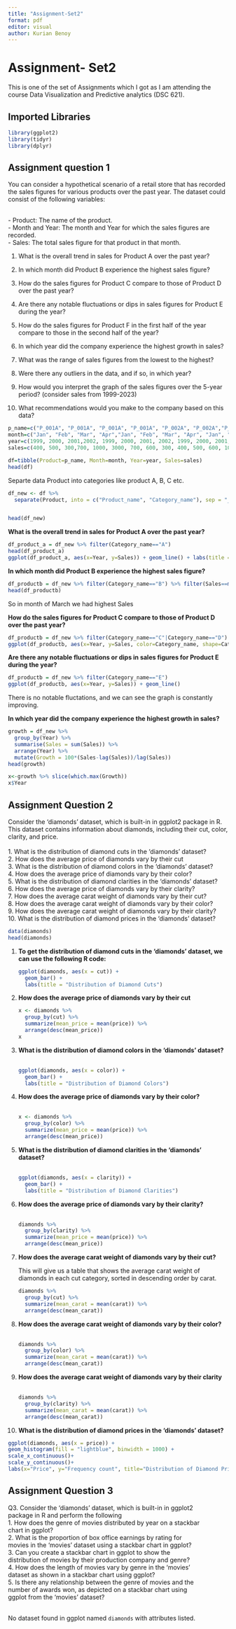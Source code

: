 ---
title: "Assignment-Set2"
format: pdf
editor: visual
author: Kurian Benoy
---

# Assignment- Set2

This is one of the set of Assignments which I got as I am attending the course Data Visualization and Predictive analytics
(DSC 621).

## Imported Libraries

```{r}
library(ggplot2)
library(tidyr)
library(dplyr)
```

## Assignment question 1

You can consider a hypothetical scenario of a retail store that has recorded the sales figures for various products over the past year. The dataset could consist of the following variables:

\
- Product: The name of the product.\
- Month and Year: The month and Year for which the sales figures are recorded.\
- Sales: The total sales figure for that product in that month.

1.  What is the overall trend in sales for Product A over the past year?

2.  In which month did Product B experience the highest sales figure?

3.  How do the sales figures for Product C compare to those of Product D over the past year?

4.  Are there any notable fluctuations or dips in sales figures for Product E during the year?

5.  How do the sales figures for Product F in the first half of the year compare to those in the second half of the year?

6.  In which year did the company experience the highest growth in sales?

7.  What was the range of sales figures from the lowest to the highest?

8.  Were there any outliers in the data, and if so, in which year?

9.  How would you interpret the graph of the sales figures over the 5-year period? (consider sales from 1999-2023)

10. What recommendations would you make to the company based on this data?

```{r}
p_name=c("P_001A", "P_001A", "P_001A", "P_001A", "P_002A", "P_002A","P_002B", "P_002B", "P_002C", "P_002C","P_002C", "P_002C", "P_002D", "P_002D","P_002D", "P_002D", "P_002E", "P_002E","P_002E", "P_002E")
month=c("Jan", "Feb", "Mar", "Apr","Jan", "Feb", "Mar", "Apr", "Jan", "Feb", "Mar", "Apr", "Jan", "Feb", "Mar", "Apr",  "Jan", "Feb", "Mar", "Apr")
year=c(1999, 2000, 2001,2002, 1999, 2000, 2001, 2002, 1999, 2000, 2001, 2002, 1999, 2000, 2001, 2002, 1999, 2000, 2001, 2002)
sales=c(400, 500, 300,700, 1000, 3000, 700, 600, 300, 400, 500, 600, 1000, 500, 200, 2000, 100, 120, 140, 160)

df=tibble(Product=p_name, Month=month, Year=year, Sales=sales)
head(df)
```

Separte data Product into categories like product A, B, C etc.

```{r}
df_new <- df %>%
  separate(Product, into = c("Product_name", "Category_name"), sep = "_") %>%   mutate(Product_name = paste0(substr(Product_name, 1, 1), substr(Category_name, 0,3)), Category_name=substr(Category_name, 4,4))


head(df_new)

```

**What is the overall trend in sales for Product A over the past year?**

```{r}
df_product_a = df_new %>% filter(Category_name=="A")
head(df_product_a)
ggplot(df_product_a, aes(x=Year, y=Sales)) + geom_line() + labs(title = "Sales of Product A over years")
```

**In which month did Product B experience the highest sales figure?**

```{r}
df_productb = df_new %>% filter(Category_name=="B") %>% filter(Sales==max(Sales))
head(df_productb)
```

So in month of March we had highest Sales

**How do the sales figures for Product C compare to those of Product D over the past year?**

```{r}
df_productb = df_new %>% filter(Category_name=="C"|Category_name=="D") %>% filter(Year==2002)
ggplot(df_productb, aes(x=Year, y=Sales, color=Category_name, shape=Category_name)) + geom_point() + labs(title = "sales figures for Product C compare to those of Product D over past year")
```

**Are there any notable fluctuations or dips in sales figures for Product E during the year?**

```{r}
df_productb = df_new %>% filter(Category_name=="E")
ggplot(df_productb, aes(x=Year, y=Sales)) + geom_line()
```

There is no notable fluctations, and we can see the graph is constantly improving.

**In which year did the company experience the highest growth in sales?**

```{r}
growth = df_new %>%
  group_by(Year) %>%
  summarise(Sales = sum(Sales)) %>%
  arrange(Year) %>%
  mutate(Growth = 100*(Sales-lag(Sales))/lag(Sales))
head(growth)
```

```{r}
x<-growth %>% slice(which.max(Growth))
x$Year
```

## Assignment Question 2

Consider the 'diamonds' dataset, which is built-in in ggplot2 package in R. This dataset contains information about diamonds, including their cut, color, clarity, and price.\
\
1. What is the distribution of diamond cuts in the 'diamonds' dataset?\
2. How does the average price of diamonds vary by their cut\
3. What is the distribution of diamond colors in the 'diamonds' dataset?\
4. How does the average price of diamonds vary by their color?\
5. What is the distribution of diamond clarities in the 'diamonds' dataset?\
6. How does the average price of diamonds vary by their clarity?\
7. How does the average carat weight of diamonds vary by their cut?\
8. How does the average carat weight of diamonds vary by their color?\
9. How does the average carat weight of diamonds vary by their clarity?\
10. What is the distribution of diamond prices in the 'diamonds' dataset?

```{r}
data(diamonds)
head(diamonds)
```

1.  **To get the distribution of diamond cuts in the 'diamonds' dataset, we can use the following R code:\
    **

    ```{r}
    ggplot(diamonds, aes(x = cut)) + 
      geom_bar() +
      labs(title = "Distribution of Diamond Cuts")
    ```

2.  **How does the average price of diamonds vary by their cut\
    **

    ```{r}
    x <- diamonds %>%
      group_by(cut) %>%
      summarize(mean_price = mean(price)) %>%
      arrange(desc(mean_price))
    x
    ```

3.  **What is the distribution of diamond colors in the 'diamonds' dataset?\
    \
    **

    ```{r}
    ggplot(diamonds, aes(x = color)) + 
      geom_bar() +
      labs(title = "Distribution of Diamond Colors")
    ```

4.  **How does the average price of diamonds vary by their color?\
    \
    **

    ```{r}
    x <- diamonds %>%
      group_by(color) %>%
      summarize(mean_price = mean(price)) %>%
      arrange(desc(mean_price))
    ```

<!-- -->

5.  **What is the distribution of diamond clarities in the 'diamonds' dataset?\
    \
    **

    ```{r}
    ggplot(diamonds, aes(x = clarity)) + 
      geom_bar() +
      labs(title = "Distribution of Diamond Clarities")

    ```

6.  **How does the average price of diamonds vary by their clarity?\
    \
    **

    ```{r}
    diamonds %>%
      group_by(clarity) %>%
      summarize(mean_price = mean(price)) %>%
      arrange(desc(mean_price))

    ```

7.  **How does the average carat weight of diamonds vary by their cut?\
    **

    This will give us a table that shows the average carat weight of diamonds in each cut category, sorted in descending order by carat.

    ```{r}
    diamonds %>%
      group_by(cut) %>%
      summarize(mean_carat = mean(carat)) %>%
      arrange(desc(mean_carat))


    ```

8.  **How does the average carat weight of diamonds vary by their color?\
    \
    **

    ```{r}
    diamonds %>%
      group_by(color) %>%
      summarize(mean_carat = mean(carat)) %>%
      arrange(desc(mean_carat))


    ```

9.  **How does the average carat weight of diamonds vary by their clarity\
    \
    **

    ```{r}
    diamonds %>%
      group_by(clarity) %>%
      summarize(mean_carat = mean(carat)) %>%
      arrange(desc(mean_carat))


    ```

10. **What is the distribution of diamond prices in the 'diamonds' dataset?**

```{r}
ggplot(diamonds, aes(x = price)) + 
geom_histogram(fill = "lightblue", binwidth = 1000) +
scale_x_continuous()+
scale_y_continuous()+
labs(x="Price", y="Frequency count", title="Distribution of Diamond Prices")
```

## Assignment Question 3

Q3. Consider the 'diamonds' dataset, which is built-in in ggplot2\
package in R and perform the following\
1. How does the genre of movies distributed by year on a stackbar\
chart in ggplot?\
2. What is the proportion of box office earnings by rating for\
movies in the 'movies' dataset using a stackbar chart in ggplot?\
3. Can you create a stackbar chart in ggplot to show the\
distribution of movies by their production company and genre?\
4. How does the length of movies vary by genre in the 'movies'\
dataset as shown in a stackbar chart using ggplot?\
5. Is there any relationship between the genre of movies and the\
number of awards won, as depicted on a stackbar chart using\
ggplot from the 'movies' dataset?\
\

No dataset found in ggplot named `diamonds` with attributes listed.
